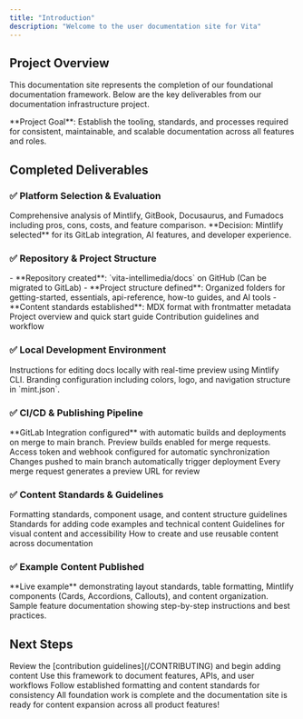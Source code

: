 ```yaml
---
title: "Introduction"
description: "Welcome to the user documentation site for Vita"
---
```


## Project Overview

This documentation site represents the completion of our foundational documentation framework. Below are the key deliverables from our documentation infrastructure project.

<Info>
  **Project Goal**: Establish the tooling, standards, and processes required for consistent, maintainable, and scalable documentation across all features and roles.
</Info>

## Completed Deliverables

### ✅ Platform Selection & Evaluation

<Columns cols={1}>
  <Card
    title="Documentation Platform Comparison"
    icon="scale-balanced"
    href="/platform"
  >
    Comprehensive analysis of Mintlify, GitBook, Docusaurus, and Fumadocs including pros, cons, costs, and feature comparison. **Decision: Mintlify selected** for its GitLab integration, AI features, and developer experience.
  </Card>
</Columns>

### ✅ Repository & Project Structure

<AccordionGroup>
  <Accordion title="Repository Setup" icon="folder-tree" defaultOpen>
    - **Repository created**: `vita-intellimedia/docs` on GitHub (Can be migrated to GitLab)
    - **Project structure defined**: Organized folders for getting-started, essentials, api-reference, how-to guides, and AI tools
    - **Content standards established**: MDX format with frontmatter metadata
  </Accordion>
  
  <Accordion title="Key Files" icon="file-lines">
    <Columns cols={2}>
      <Card
        title="README.md"
        icon="book"
        href="https://gitlab.com/vita-intellimedia/docs/-/blob/main/README.md"
      >
        Project overview and quick start guide
      </Card>
      <Card
        title="CONTRIBUTING.md"
        icon="users"
        href="https://gitlab.com/vita-intellimedia/docs/-/blob/main/CONTRIBUTING.md"
      >
        Contribution guidelines and workflow
      </Card>
    </Columns>
  </Accordion>
</AccordionGroup>

### ✅ Local Development Environment

<Columns cols={2}>
  <Card
    title="Local Development Guide"
    icon="laptop-code"
    href="/getting-started/development"
  >
    Instructions for editing docs locally with real-time preview using Mintlify CLI.
  </Card>
  <Card
    title="Theme & Navigation"
    icon="paintbrush"
    href="/essentials/settings"
  >
    Branding configuration including colors, logo, and navigation structure in `mint.json`.
  </Card>
</Columns>

### ✅ CI/CD & Publishing Pipeline

<Note>
  **GitLab Integration configured** with automatic builds and deployments on merge to main branch. Preview builds enabled for merge requests.
</Note>

<Steps>
  <Step title="GitLab Connection">
    Access token and webhook configured for automatic synchronization
  </Step>
  <Step title="Automated Publishing">
    Changes pushed to main branch automatically trigger deployment
  </Step>
  <Step title="MR Preview Builds">
    Every merge request generates a preview URL for review
  </Step>
</Steps>

### ✅ Content Standards & Guidelines

<CardGroup cols={2}>
  <Card
    title="Writing with MDX"
    icon="pen-fancy"
    href="/essentials/markdown"
  >
    Formatting standards, component usage, and content structure guidelines
  </Card>
  <Card
    title="Code Samples"
    icon="code"
    href="/essentials/code"
  >
    Standards for adding code examples and technical content
  </Card>
  <Card
    title="Images & Media"
    icon="image"
    href="/essentials/images"
  >
    Guidelines for visual content and accessibility
  </Card>
  <Card
    title="Reusable Snippets"
    icon="recycle"
    href="/essentials/reusable-snippets"
  >
    How to create and use reusable content across documentation
  </Card>
</CardGroup>

### ✅ Example Content Published

<Columns cols={2}>
  <Card
    title="Platform Comparison Page"
    icon="sparkles"
    href="/platform"
  >
    **Live example** demonstrating layout standards, table formatting, Mintlify components (Cards, Accordions, Callouts), and content organization.
  </Card>
  <Card
    title="How-to Guide Example"
    icon="list-check"
    href="/how-to/create-form"
  >
    Sample feature documentation showing step-by-step instructions and best practices.
  </Card>
</Columns>

## Next Steps

<Steps>
  <Step title="Start Contributing">
    Review the [contribution guidelines](/CONTRIBUTING) and begin adding content
  </Step>
  <Step title="Expand Documentation">
    Use this framework to document features, APIs, and user workflows
  </Step>
  <Step title="Maintain Standards">
    Follow established formatting and content standards for consistency
  </Step>
</Steps>

<Tip>
  All foundation work is complete and the documentation site is ready for content expansion across all product features!
</Tip>
